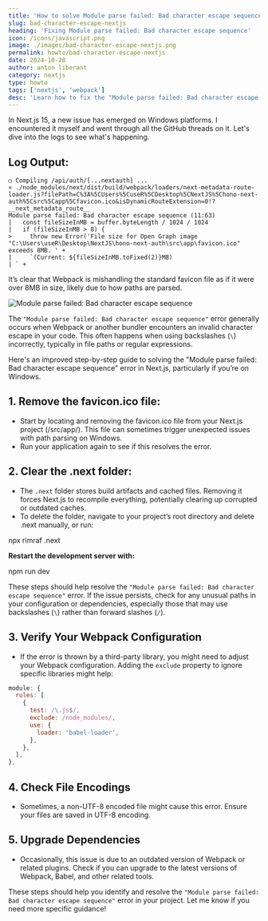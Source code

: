 ```yaml
---
title: 'How to solve Module parse failed: Bad character escape sequence'
slug: bad-character-escape-nextjs
heading: 'Fixing Module parse failed: Bad character escape sequence'
icon: /icons/javascript.png
image: ./images/bad-character-escape-nextjs.png
permalink: howto/bad-character-escape-nextjs
date: 2024-10-28
author: anton liberant
category: nextjs
type: howto
tags: ['nextjs', 'webpack']
desc: 'Learn how to fix the "Module parse failed: Bad character escape sequence" error in Next.js with this simple troubleshooting guide.'
---
```


In Next.js 15, a new issue has emerged on Windows platforms. I encountered it myself and went through all the GitHub threads on it. Let's dive into the logs to see what's happening.

## Log Output:

```
○ Compiling /api/auth/[...nextauth] ...
⨯ ./node_modules/next/dist/build/webpack/loaders/next-metadata-route-loader.js?filePath=C%3A%5CUsers%5CuseR%5CDesktop%5CNextJS%5Chono-next-auth%5Csrc%5Capp%5Cfavicon.ico&isDynamicRouteExtension=0!?__next_metadata_route__
Module parse failed: Bad character escape sequence (11:63)
|   const fileSizeInMB = buffer.byteLength / 1024 / 1024
|   if (fileSizeInMB > 8) {
>     throw new Error('File size for Open Graph image "C:\Users\useR\Desktop\NextJS\hono-next-auth\src\app\favicon.ico" exceeds 8MB. ' +
|     `(Current: ${fileSizeInMB.toFixed(2)}MB)
| ` +
```

It’s clear that Webpack is mishandling the standard favicon file as if it were over 8MB in size, likely due to how paths are parsed.

![Module parse failed: Bad character escape sequence](./images/bad-character-escape-nextjs.png)

The `"Module parse failed: Bad character escape sequence"` error generally occurs when Webpack or another bundler encounters an invalid character escape in your code. This often happens when using backslashes (`\`) incorrectly, typically in file paths or regular expressions.

Here's an improved step-by-step guide to solving the "Module parse failed: Bad character escape sequence" error in Next.js, particularly if you’re on Windows.

## 1. Remove the favicon.ico file:

- Start by locating and removing the favicon.ico file from your Next.js project (/src/app/). This file can sometimes trigger unexpected issues with path parsing on Windows.
- Run your application again to see if this resolves the error.

## 2. Clear the .next folder:

- The `.next` folder stores build artifacts and cached files. Removing it forces Next.js to recompile everything, potentially clearing up corrupted or outdated caches.
- To delete the folder, navigate to your project’s root directory and delete .next manually, or run:

<div className='code-cmd'>npx rimraf .next</div>

**Restart the development server with:**

<div className='code-cmd'>npm run dev</div>

These steps should help resolve the `"Module parse failed: Bad character escape sequence"` error. If the issue persists, check for any unusual paths in your configuration or dependencies, especially those that may use backslashes (`\`) rather than forward slashes (`/`).

## 3. Verify Your Webpack Configuration

- If the error is thrown by a third-party library, you might need to adjust your Webpack configuration. Adding the `exclude` property to ignore specific libraries might help:

```js
module: {
  rules: [
    {
      test: /\.js$/,
      exclude: /node_modules/,
      use: {
        loader: 'babel-loader',
      },
    },
  ],
},
```

## 4. Check File Encodings

- Sometimes, a non-UTF-8 encoded file might cause this error. Ensure your files are saved in UTF-8 encoding.

## 5. Upgrade Dependencies

- Occasionally, this issue is due to an outdated version of Webpack or related plugins. Check if you can upgrade to the latest versions of Webpack, Babel, and other related tools.

These steps should help you identify and resolve the `"Module parse failed: Bad character escape sequence"` error in your project. Let me know if you need more specific guidance!
